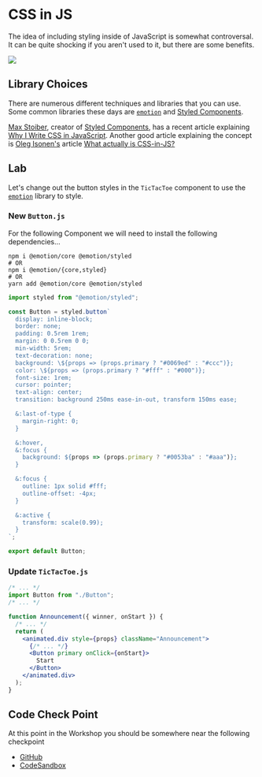 # CSS in JS

The idea of including styling inside of JavaScript is somewhat controversal. It can be quite shocking if you aren't used to it, but there are some benefits.

![](./images/baby-scared.gif)

## Library Choices

There are numerous different techniques and libraries that you can use. Some common libraries these days are [`emotion`](https://github.com/emotion-js/emotion) and [Styled Components](https://www.styled-components.com/).

[Max Stoiber](https://mobile.twitter.com/mxstbr), creator of [Styled Components](https://www.styled-components.com/), has a recent article explaining [Why I Write CSS in JavaScript](https://mxstbr.com/thoughts/css-in-js/). Another good article explaining the concept is [Oleg Isonen's](https://mobile.twitter.com/oleg008) article [What actually is CSS-in-JS?](https://medium.com/dailyjs/what-is-actually-css-in-js-f2f529a2757)

## Lab

Let's change out the button styles in the `TicTacToe` component to use the [`emotion`](https://github.com/emotion-js/emotion) library to style.

### New `Button.js`

For the following Component we will need to install the following dependencies...

```shell
npm i @emotion/core @emotion/styled
# OR
npm i @emotion/{core,styled}
# OR
yarn add @emotion/core @emotion/styled
```

```js
import styled from "@emotion/styled";

const Button = styled.button`
  display: inline-block;
  border: none;
  padding: 0.5rem 1rem;
  margin: 0 0.5rem 0 0;
  min-width: 5rem;
  text-decoration: none;
  background: \${props => (props.primary ? "#0069ed" : "#ccc")};
  color: \${props => (props.primary ? "#fff" : "#000")};
  font-size: 1rem;
  cursor: pointer;
  text-align: center;
  transition: background 250ms ease-in-out, transform 150ms ease;

  &:last-of-type {
    margin-right: 0;
  }

  &:hover,
  &:focus {
    background: ${props => (props.primary ? "#0053ba" : "#aaa")};
  }

  &:focus {
    outline: 1px solid #fff;
    outline-offset: -4px;
  }

  &:active {
    transform: scale(0.99);
  }
`;

export default Button;
```

### Update `TicTacToe.js`

```jsx
/* ... */
import Button from "./Button";
/* ... */

function Announcement({ winner, onStart }) {
  /* ... */
  return (
    <animated.div style={props} className="Announcement">
      {/* ... */}
      <Button primary onClick={onStart}>
        Start
      </Button>
    </animated.div>
  );
}
```

## Code Check Point

At this point in the Workshop you should be somewhere near the following checkpoint

- [GitHub](https://github.com/elijahmanor/react-fun/tree/master/packages/11-css-in-js)
- [CodeSandbox](https://codesandbox.io/s/github/elijahmanor/react-fun/tree/master/packages/11-css-in-js)
